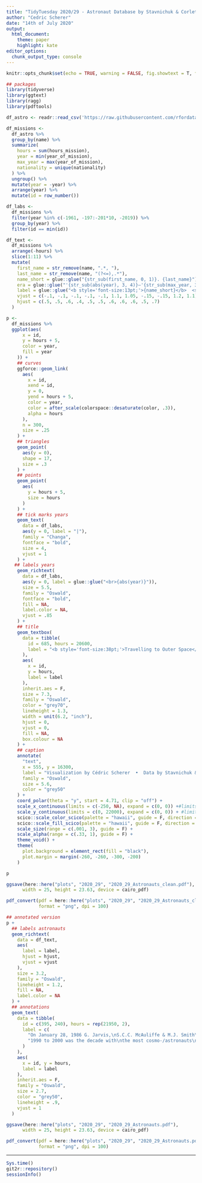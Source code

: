 ```yaml
---
title: "TidyTuesday 2020/29 - Astronaut Database by Stavnichuk & Corlett (2020)"
author: "Cedric Scherer"
date: "14th of July 2020"
output:
  html_document:
    theme: paper
    highlight: kate
editor_options:
  chunk_output_type: console
---
```


```r
knitr::opts_chunk$set(echo = TRUE, warning = FALSE, fig.showtext = T, fig.retina = 1)
```

```r
## packages
library(tidyverse)
library(ggtext)
library(ragg)
library(pdftools)
```

```r
df_astro <- readr::read_csv('https://raw.githubusercontent.com/rfordatascience/tidytuesday/master/data/2020/2020-07-14/astronauts.csv')
```

```r
df_missions <-
  df_astro %>% 
  group_by(name) %>% 
  summarize(
    hours = sum(hours_mission),
    year = min(year_of_mission),
    max_year = max(year_of_mission),
    nationality = unique(nationality)
  ) %>% 
  ungroup() %>% 
  mutate(year = -year) %>% 
  arrange(year) %>% 
  mutate(id = row_number())

df_labs <-
  df_missions %>% 
  filter(year %in% c(-1961, -197:-201*10, -2019)) %>% 
  group_by(year) %>% 
  filter(id == min(id))

df_text <-
  df_missions %>% 
  arrange(-hours) %>% 
  slice(1:11) %>% 
  mutate(
    first_name = str_remove(name, ".*, "),
    last_name = str_remove(name, "(?<=),.*"),
    name_short = glue::glue("{str_sub(first_name, 0, 1)}. {last_name}"),
    era = glue::glue("'{str_sub(abs(year), 3, 4)}–'{str_sub(max_year, 3, 4)}"),
    label = glue::glue("<b style='font-size:13pt;'>{name_short}</b>  <span style='font-size:10pt;'>({era})</span><br><i style='color:#646464;'>{format(floor(hours), big.mark = ',')} hours ~ {round(hours / 8760, 1)} years</i>"),
    vjust = c(-.1, -.1, -.1, -.1, -.1, 1.1, 1.05, -.15, -.15, 1.2, 1.1),
    hjust = c(.5, .5, .6, .4, .5, .5, .6, .6, .6, .5, .7)
  ) 
```

```r
p <-
  df_missions %>% 
  ggplot(aes(
      x = id, 
      y = hours + 5, 
      color = year, 
      fill = year
    )) +
    ## curves
    ggforce::geom_link(
      aes(
        x = id, 
        xend = id,
        y = 0,
        yend = hours + 5,
        color = year,
        color = after_scale(colorspace::desaturate(color, .3)),
        alpha = hours
      ),
      n = 300,
      size = .25
    ) +
    ## triangles
    geom_point(
      aes(y = 0), 
      shape = 17, 
      size = .3
    ) +
    ## points
    geom_point(
      aes(
        y = hours + 5, 
        size = hours
      )
    ) +
    ## tick marks years
    geom_text(
      data = df_labs,
      aes(y = 0, label = "|"),
      family = "Changa",
      fontface = "bold",
      size = 4,
      vjust = 1
    ) +
   ## labels years
    geom_richtext(
      data = df_labs,
      aes(y = 0, label = glue::glue("<br>{abs(year)}")),
      size = 5.5,
      family = "Oswald",
      fontface = "bold",
      fill = NA,
      label.color = NA,
      vjust = .85
    ) +
    ## title
    geom_textbox(
      data = tibble(
        id = 685, hours = 20600,
        label = "<b style='font-size:38pt;'>Travelling to Outer Space</b><br><br>Cumulative time in outer space for all 565 cosmonauts and astronauts who participated in space missions between April 23, 1961 an January 15, 2020.<br>"
      ),
      aes(
        x = id,
        y = hours,
        label = label
      ),
      inherit.aes = F,
      size = 7.3,
      family = "Oswald",
      color = "grey70",
      lineheight = 1.3,
      width = unit(6.2, "inch"),
      hjust = 0,
      vjust = 0,
      fill = NA,
      box.colour = NA
    ) +
    ## caption
    annotate(
      "text", 
      x = 555, y = 16300,
      label = "Visualization by Cédric Scherer  •  Data by Stavnichuk & Corlett 2020 (DOI: 10.17632/86tsnnbv2w.1)", 
      family = "Oswald",
      size = 5.6, 
      color = "grey50"
    ) +
    coord_polar(theta = "y", start = 4.71, clip = "off") +
    scale_x_continuous(limits = c(-250, NA), expand = c(0, 0)) +#limits = c(-2040, NA)) +
    scale_y_continuous(limits = c(0, 22000), expand = c(0, 0)) + #limits = c(0, 156091.8)
    scico::scale_color_scico(palette = "hawaii", guide = F, direction = -1) +
    scico::scale_fill_scico(palette = "hawaii", guide = F, direction = -1) +
    scale_size(range = c(.001, 3), guide = F) +
    scale_alpha(range = c(.33, 1), guide = F) +
    theme_void() +
    theme(
      plot.background = element_rect(fill = "black"),
      plot.margin = margin(-260, -260, -300, -200)
    )

p

ggsave(here::here("plots", "2020_29", "2020_29_Astronauts_clean.pdf"), 
      width = 25, height = 23.63, device = cairo_pdf)

pdf_convert(pdf = here::here("plots", "2020_29", "2020_29_Astronauts_clean.pdf"),
            format = "png", dpi = 100)
```

```r

## annotated version
p +
  ## labels astronauts
  geom_richtext(
    data = df_text,
    aes(
      label = label, 
      hjust = hjust, 
      vjust = vjust
    ),
    size = 3.2,
    family = "Oswald",
    lineheight = 1.2,
    fill = NA,
    label.color = NA
  ) +
  ## annotations
  geom_text(
    data = tibble(
      id = c(395, 240), hours = rep(21950, 2),
      label = c(
        "On January 28, 1986 G. Jarvis,\nS.C.C. McAuliffe & M.J. Smith\ndied during the Challenger\ndisaster when the Space Shuttle\nbroke up during launch.",
        "1990 to 2000 was the decade with\nthe most cosmo-/astronauts\nparticipating in their first\nspace mission ever."
      )
    ),
    aes(
      x = id, y = hours, 
      label = label
    ),
    inherit.aes = F,
    family = "Oswald",
    size = 2.7,
    color = "grey50",
    lineheight = .9,
    vjust = 1
  )

ggsave(here::here("plots", "2020_29", "2020_29_Astronauts.pdf"), 
      width = 25, height = 23.63, device = cairo_pdf)

pdf_convert(pdf = here::here("plots", "2020_29", "2020_29_Astronauts.pdf"),
            format = "png", dpi = 100)
```

***

```r
Sys.time()
git2r::repository()
sessionInfo()
```
